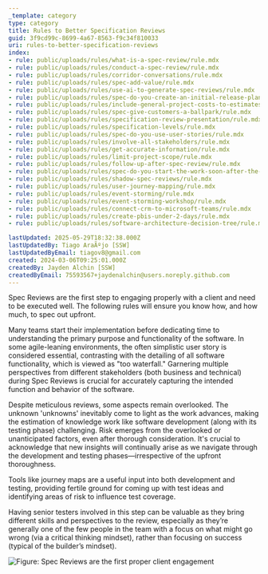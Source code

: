 ```yaml
---
_template: category
type: category
title: Rules to Better Specification Reviews
guid: 3f9cd99c-8699-4a67-8563-f9c34f810033
uri: rules-to-better-specification-reviews
index:
- rule: public/uploads/rules/what-is-a-spec-review/rule.mdx
- rule: public/uploads/rules/conduct-a-spec-review/rule.mdx
- rule: public/uploads/rules/corridor-conversations/rule.mdx
- rule: public/uploads/rules/spec-add-value/rule.mdx
- rule: public/uploads/rules/use-ai-to-generate-spec-reviews/rule.mdx
- rule: public/uploads/rules/spec-do-you-create-an-initial-release-plan-and-ballpark/rule.mdx
- rule: public/uploads/rules/include-general-project-costs-to-estimates/rule.mdx
- rule: public/uploads/rules/spec-give-customers-a-ballpark/rule.mdx
- rule: public/uploads/rules/specification-review-presentation/rule.mdx
- rule: public/uploads/rules/specification-levels/rule.mdx
- rule: public/uploads/rules/spec-do-you-use-user-stories/rule.mdx
- rule: public/uploads/rules/involve-all-stakeholders/rule.mdx
- rule: public/uploads/rules/get-accurate-information/rule.mdx
- rule: public/uploads/rules/limit-project-scope/rule.mdx
- rule: public/uploads/rules/follow-up-after-spec-review/rule.mdx
- rule: public/uploads/rules/spec-do-you-start-the-work-soon-after-the-specification-review/rule.mdx
- rule: public/uploads/rules/shadow-spec-reviews/rule.mdx
- rule: public/uploads/rules/user-journey-mapping/rule.mdx
- rule: public/uploads/rules/event-storming/rule.mdx
- rule: public/uploads/rules/event-storming-workshop/rule.mdx
- rule: public/uploads/rules/connect-crm-to-microsoft-teams/rule.mdx
- rule: public/uploads/rules/create-pbis-under-2-days/rule.mdx
- rule: public/uploads/rules/software-architecture-decision-tree/rule.mdx

lastUpdated: 2025-05-29T18:32:38.000Z
lastUpdatedBy: Tiago AraÃºjo [SSW]
lastUpdatedByEmail: tiagov8@gmail.com
created: 2024-03-06T09:25:01.000Z
createdBy: Jayden Alchin [SSW]
createdByEmail: 75593567+jaydenalchin@users.noreply.github.com
---
```


Spec Reviews are the first step to engaging properly with a client and need to be executed well. The following rules will ensure you know how, and how much, to spec out upfront.

Many teams start their implementation before dedicating time to understanding the primary purpose and functionality of the software. In some agile-leaning environments, the often simplistic user story is considered essential, contrasting with the detailing of all software functionality, which is viewed as "too waterfall." Garnering multiple perspectives from different stakeholders (both business and technical) during Spec Reviews is crucial for accurately capturing the intended function and behavior of the software.

Despite meticulous reviews, some aspects remain overlooked. The unknown 'unknowns' inevitably come to light as the work advances, making the estimation of knowledge work like software development (along with its testing phase) challenging. Risk emerges from the overlooked or unanticipated factors, even after thorough consideration. It's crucial to acknowledge that new insights will continually arise as we navigate through the development and testing phases—irrespective of the upfront thoroughness.

Tools like journey maps are a useful input into both development and testing, providing fertile ground for coming up with test ideas and identifying areas of risk to influence test coverage.

Having senior testers involved in this step can be valuable as they bring different skills and perspectives to the review, especially as they’re generally one of the few people in the team with a focus on what might go wrong (via a critical thinking mindset), rather than focusing on success (typical of the builder’s mindset).

![Figure: Spec Reviews are the first proper client engagement](dalle-3-spec-review.png)
